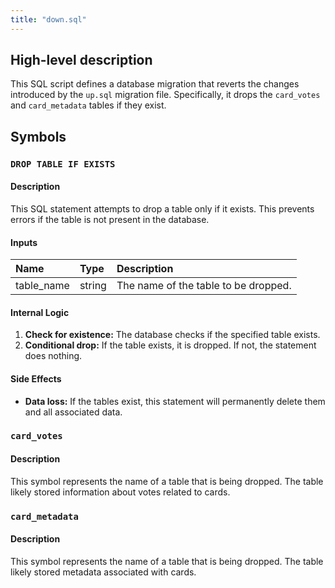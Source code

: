 ```yaml
---
title: "down.sql"
---
```


## High-level description
This SQL script defines a database migration that reverts the changes introduced by the `up.sql` migration file. Specifically, it drops the `card_votes` and `card_metadata` tables if they exist.

## Symbols
### `DROP TABLE IF EXISTS`
#### Description
This SQL statement attempts to drop a table only if it exists. This prevents errors if the table is not present in the database.

#### Inputs
| Name | Type | Description |
|:-----|:-----|:------------|
| table_name | string | The name of the table to be dropped. |

#### Internal Logic
1. **Check for existence:** The database checks if the specified table exists.
2. **Conditional drop:** If the table exists, it is dropped. If not, the statement does nothing.

#### Side Effects
- **Data loss:** If the tables exist, this statement will permanently delete them and all associated data.

### `card_votes`
#### Description
This symbol represents the name of a table that is being dropped. The table likely stored information about votes related to cards.

### `card_metadata`
#### Description
This symbol represents the name of a table that is being dropped. The table likely stored metadata associated with cards.
